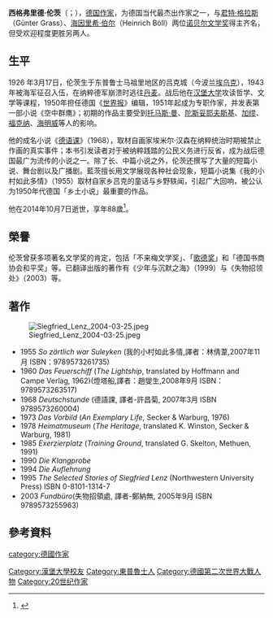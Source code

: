 {{Infobox writer <!-- for more information see [[:Template:Infobox_writer/doc|:Template:Infobox writer/doc]] -->
| name = 西格弗里德·伦茨<br/>Siegfried Lenz
| image = Bundesarchiv B 145 Bild-F030757-0015, Siegfried Lenz.jpg
| caption = 1969年的伦茨
| birth_date = {{birth date|df=yes|1926|03|17}}
| birth_place =[[威瑪共和|德國]][[普魯士自由邦|普魯士]][[東普魯士省|東普魯士省]][[埃烏克|立克]]（今[[波蘭|波蘭]][[瓦爾米亞-馬祖里省|瓦爾米亞-馬祖里省]][[埃烏克|埃烏克]]）
| death_date ={{death date and age|df=yes|2014|10|07|1926|03|17}}
| death_place = [[德國|德國]][[漢堡|漢堡]]
| occupation = [[小說家_(職業)|小說家]]
| nationality = [[德意志人|德國人]]
| alma_mater = [[漢堡大學|漢堡大學]]
| period = 1956–2014
| notableworks = {{link-en|德語課|The German Lesson}}
| awards = {{Plainlist|
* {{nowrap|[[德國書商和平獎|德國書商和平獎]] (1988)}}
* {{nowrap|[[歌德獎|歌德獎]] (2000)}}
* {{nowrap|{{link-en|石勒蘇益格-荷爾斯泰因州的榮譽公民|List of honorary citizens of Schleswig-Holstein}} (2004)}}
}}
| website = {{URL|http://www.siegfried-lenz.de/}}
}}
'''西格弗里德·伦茨'''（{{lang-de|Siegfried Lenz}}；{{bd|1926年|3月17日|2014年|10月7日|catIdx=Lenz}}），[[德国|德国]][[作家|作家]]，为德国当代最杰出作家之一，与[[君特·格拉斯|君特·格拉斯]]（Günter Grass）、[[海因里希·伯尔|海因里希·伯尔]]（Heinrich Böll）两位[[诺贝尔文学奖|诺贝尔文学奖]]得主齐名，但受欢迎程度更胜另两人。

==生平==
1926 年3月17日，伦茨生于东普鲁士马祖里地区的吕克城（今波兰[[埃烏克|埃乌克]]），1943年被海军征召入伍，在纳粹德军崩溃时逃往[[丹麦|丹麦]]。战后他在[[汉堡大学|汉堡大学]]攻读哲学、文学等课程，1950年担任德国《[[世界报_(德国)|世界报]]》编辑，1951年起成为专职作家，并发表第一部小说《空中群鹰》；初期的作品主要受到[[托马斯·曼|托马斯·曼]]、[[陀斯妥耶夫斯基|陀斯妥耶夫斯基]]、[[加缪|加缪]]、[[福克纳|福克纳]]、[[海明威|海明威]]等人的影响。

他的成名小说《[[德语课|德语课]]》（1968），取材自画家埃米尔‧汉森在纳粹统治时期被禁止作画的真实事件；本书引发读者对于被纳粹践踏的公民义务进行反省，成为战后德国最广为流传的小说之一。除了长、中篇小说之外，伦茨还撰写了大量的短篇小说、舞台剧以及广播剧。藍茨擅长用文学展现各种社会现象，短篇小说集《我的小村如此多情》（1955）取材自家乡吕克的童话与乡野轶闻，引起广大回响，被公认为1950年代德国「乡土小说」最重要的作品。

他在2014年10月7日逝世，享年88歲<ref>{{cite web | url=http://www.expatica.com/de/news/german-news/revered-german-novelist-siegfried-lenz-dead-at-88_303802.html | title=Revered German novelist Siegfried Lenz dead at 88 | publisher=www.expatica.com/ | date=7 October 2014 | accessdate=7 October 2014 | archive-date=2014-10-11 | archive-url=https://web.archive.org/web/20141011115405/http://www.expatica.com/de/news/german-news/revered-german-novelist-siegfried-lenz-dead-at-88_303802.html | dead-url=no }}</ref>。

==榮譽==
伦茨曾获多项著名文学奖的肯定，包括「不来梅文学奖」、「[[歌德奖|歌德奖]]」和「德国书商协会和平奖」等。已翻译出版的著作有《少年与沉默之海》（1999）与《失物招领处》（2003）等。

==著作==
[[File:Siegfried_Lenz_2004-03-25.jpeg|thumb]]
*1955 ''So zärtlich war Suleyken'' (我的小村如此多情,譯者：林倩葦,2007年11月 ISBN：9789573261735)
*1960 ''Das Feuerschiff'' (''The Lightship'', translated by Hoffmann and Campe Verlag, 1962)(燈塔船,譯者：趙燮生,2008年9月 ISBN：9789573263517)
*1968 ''Deutschstunde'' (德語課, 譯者-許昌菊, 2007年3月 ISBN 9789573260004)
*1973 ''Das Vorbild'' (''An Exemplary Life'', Secker & Warburg, 1976)
*1978 ''Heimatmuseum'' (''The Heritage'', translated K. Winston, Secker & Warburg, 1981)
*1985 ''Exerzierplatz'' (''Training Ground'', translated G. Skelton, Methuen, 1991)
*1990 ''Die Klangprobe''
*1994 ''Die Auflehnung''
*1995 ''The Selected Stories of Siegfried Lenz'' (Northwestern University Press) ISBN 0-8101-1314-7
*2003 ''Fundbüro''(失物招領處, 譯者-鄭納無, 2005年9月 ISBN 9789573255963)

==參考資料==
{{Reflist}}

{{Authority control}}

{{DEFAULTSORT: Lenz, Siegfried}}
[[category:德國作家|category:德國作家]]
[[Category:漢堡大學校友|Category:漢堡大學校友]]
[[Category:東普魯士人|Category:東普魯士人]]
[[Category:德國第二次世界大戰人物|Category:德國第二次世界大戰人物]]
[[Category:20世纪作家|Category:20世纪作家]]